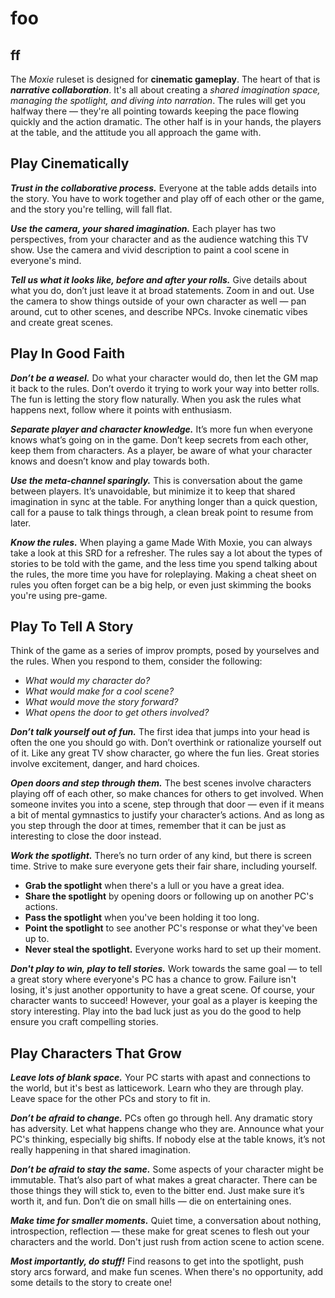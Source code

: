 # foo

## ff

The _Moxie_ ruleset is designed for **cinematic gameplay**. The heart of that is **_narrative collaboration_**. It's all about creating a _shared imagination space, managing the spotlight, and diving into narration_. The rules will get you halfway there — they're all pointing towards keeping the pace flowing quickly and the action dramatic. The other half is in your hands, the players at the table, and the attitude you all approach the game with.

## Play Cinematically

**_Trust in the collaborative process._** Everyone at the table adds details into the story. You have to work together and play off of each other or the game, and the story you're telling, will fall flat.

**_Use the camera, your shared imagination._** Each player has two perspectives, from your character and as the audience watching this TV show. Use the camera and vivid description to paint a cool scene in everyone's mind.

**_Tell us what it looks like, before and after your rolls._** Give details about what you do, don’t just leave it at broad statements. Zoom in and out. Use the camera to show things outside of your own character as well — pan around, cut to other scenes, and describe NPCs. Invoke cinematic vibes and create great scenes.

## Play In Good Faith

**_Don’t be a weasel._** Do what your character would do, then let the GM map it back to the rules. Don’t overdo it trying to work your way into better rolls. The fun is letting the story flow naturally. When you ask the rules what happens next, follow where it points with enthusiasm.

**_Separate player and character knowledge._** It’s more fun when everyone knows what’s going on in the game. Don’t keep secrets from each other, keep them from characters. As a player, be aware of what your character knows and doesn’t know and play towards both.

**_Use the meta-channel sparingly._** This is conversation about the game between players. It’s unavoidable, but minimize it to keep that shared imagination in sync at the table. For anything longer than a quick question, call for a pause to talk things through, a clean break point to resume from later.

**_Know the rules._** When playing a game Made With Moxie, you can always take a look at this SRD for a refresher. The rules say a lot about the types of stories to be told with the game, and the less time you spend talking about the rules, the more time you have for roleplaying. Making a cheat sheet on rules you often forget can be a big help, or even just skimming the books you're using pre-game.

## Play To Tell A Story

Think of the game as a series of improv prompts, posed by yourselves and the rules. When you respond to them, consider the following:

- _What would my character do?_
- _What would make for a cool scene?_
- _What would move the story forward?_
- _What opens the door to get others involved?_

**_Don’t talk yourself out of fun._** The first idea that jumps into your head is often the one you should go with. Don’t overthink or rationalize yourself out of it. Like any great TV show character, go where the fun lies. Great stories involve excitement, danger, and hard choices.

**_Open doors and step through them._** The best scenes involve characters playing off of each other, so make chances for others to get involved. When someone invites you into a scene, step through that door — even if it means a bit of mental gymnastics to justify your character’s actions. And as long as you step through the door at times, remember that it can be just as interesting to close the door instead.

**_Work the spotlight._** There’s no turn order of any kind, but there is screen time. Strive to make sure everyone gets their fair share, including yourself.

- **Grab the spotlight** when there's a lull or you have a great idea.
- **Share the spotlight** by opening doors or following up on another PC's actions.
- **Pass the spotlight** when you've been holding it too long.
- **Point the spotlight** to see another PC's response or what they've been up to.
- **Never steal the spotlight.** Everyone works hard to set up their moment.

**_Don't play to win, play to tell stories._** Work towards the same goal — to tell a great story where everyone's PC has a chance to grow. Failure isn't losing, it's just another opportunity to have a great scene. Of course, your character wants to succeed! However, your goal as a player is keeping the story interesting. Play into the bad luck just as you do the good to help ensure you craft compelling stories.

## Play Characters That Grow

**_Leave lots of blank space._** Your PC starts with apast and connections to the world, but it's best as latticework. Learn who they are through play. Leave space for the other PCs and story to fit in.

**_Don’t be afraid to change._** PCs often go through hell. Any dramatic story has adversity. Let what happens change who they are. Announce what your PC's thinking, especially big shifts. If nobody else at the table knows, it’s not really happening in that shared imagination.

**_Don’t be afraid to stay the same._** Some aspects of your character might be immutable. That’s also part of what makes a great character. There can be those things they will stick to, even to the bitter end. Just make sure it’s worth it, and fun. Don’t die on small hills — die on entertaining ones.

**_Make time for smaller moments._** Quiet time, a conversation about nothing, introspection, reflection — these make for great scenes to flesh out your characters and the world. Don't just rush from action scene to action scene.

**_Most importantly, do stuff!_** Find reasons to get into the spotlight, push story arcs forward, and make fun scenes. When there's no opportunity, add some details to the story to create one!
